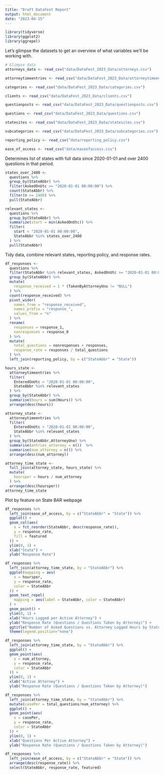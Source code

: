 ```yaml
---
title: "Draft DataFest Report"
output: html_document
date: "2023-04-15"
---
```


```r
library(tidyverse)
library(ggplot2)
library(ggrepel)
```

Let's glimpse the datasets to get an overview of what variables we'll be working with.

```r
# Glimpse data
attorneys_data <- read_csv("data/DataFest_2023_Data/attorneys.csv")

attorneytimeentries <- read_csv("data/DataFest_2023_Data/attorneytimeentries.csv")

categories <- read_csv("data/DataFest_2023_Data/categories.csv")

clients <- read_csv("data/DataFest_2023_Data/clients.csv")

questionposts <- read_csv("data/DataFest_2023_Data/questionposts.csv")

questions <- read_csv("data/DataFest_2023_Data/questions.csv")

statesites <- read_csv("data/DataFest_2023_Data/statesites.csv")

subcategories <- read_csv("data/DataFest_2023_Data/subcategories.csv")

reporting_policy <- read_csv("data/reporting_policy.csv")

ease_of_access <- read_csv("data/easeofaccess.csv")
```

Determines list of states with full data since 2020-01-01 and over 2400 questions in that period.

```r
states_over_2400 <-
  questions %>%
  group_by(StateAbbr) %>%
  filter(AskedOnUtc >= "2020-01-01 00:00:00") %>% 
  count(StateAbbr) %>%
  filter(n >= 2400) %>%
  pull(StateAbbr)

relevant_states <-
  questions %>% 
  group_by(StateAbbr) %>% 
  summarize(start = min(AskedOnUtc)) %>%
  filter(
    start < "2020-01-01 00:00:00",
    StateAbbr %in% states_over_2400
  ) %>%
  pull(StateAbbr)
```

Tidy data, combine relevant states, reporting policy, and response rates.

```r
df_responses <-
  questions %>% 
  filter(StateAbbr %in% relevant_states, AskedOnUtc >= "2020-01-01 00:00:00") %>%
  group_by(StateAbbr) %>% 
  mutate(
    response_received = 1 * (TakenByAttorneyUno != "NULL")
  ) %>% 
  count(response_received) %>%
  pivot_wider(
    names_from = "response_received",
    names_prefix = "response_",
    values_from = "n"
  ) %>%
  rename(
    responses = response_1,
    nonresponses = response_0
  ) %>%
  mutate(
    total_questions = nonresponses + responses,
    response_rate = responses / total_questions
  ) %>%
  left_join(reporting_policy, by = c("StateAbbr" = "State"))
```

```r
hours_state <-
  attorneytimeentries %>%
  filter(
    EnteredOnUtc > "2020-01-01 00:00:00",
    StateAbbr %in% relevant_states
  ) %>% 
  group_by(StateAbbr) %>% 
  summarise(hours = sum(Hours)) %>% 
  arrange(desc(hours))

attorney_state <-
  attorneytimeentries %>%
  filter(
    EnteredOnUtc > "2020-01-01 00:00:00",
    StateAbbr %in% relevant_states
  ) %>% 
  group_by(StateAbbr,AttorneyUno) %>% 
  summarise(entries_attorney = n())  %>% 
  summarise(num_attorney = n()) %>% 
  arrange(desc(num_attorney))

attorney_time_state <-
  full_join(attorney_state, hours_state) %>% 
  mutate(
    hoursper = hours / num_attorney
  ) %>% 
  arrange(desc(hoursper))
attorney_time_state
```

Plot by feature on State BAR webpage

```r
df_responses %>% 
  left_join(ease_of_access, by = c("StateAbbr" = "State")) %>% 
  ggplot() +
  geom_col(aes(
    x = fct_reorder(StateAbbr, desc(response_rate)),
    y = response_rate,
    fill = featured
  )) +
  ylim(0, 1) +
  xlab("State") +
  ylab("Response Rate")
```

```r
df_responses %>% 
  left_join(attorney_time_state, by = "StateAbbr") %>%
  ggplot(mapping = aes(
    x = hoursper,
    y = response_rate,
    color = StateAbbr
  )) +
  geom_text_repel(
    mapping = aes(label = StateAbbr, color = StateAbbr)
  ) +
  geom_point() +
  ylim(0, 1) +
  xlab("Hours Logged per Active Attorney") +
  ylab("Response Rate (Questions / Questions Taken by Attorney)") +
  ggtitle("Number of Asked Questions vs. Attorney Logged Hours by State") +
  theme(legend.position="none")
```

```r
df_responses %>% 
  left_join(attorney_time_state, by = "StateAbbr") %>%
  ggplot() +
  geom_point(aes(
    x = num_attorney,
    y = response_rate,
    color = StateAbbr
  )) +
  ylim(0, 1) +
  xlab("Active Attorney") +
  ylab("Response Rate (Questions / Questions Taken by Attorney)")
```

```r
df_responses %>% 
  left_join(attorney_time_state, by = "StateAbbr") %>%
  mutate(casePer = total_questions/num_attorney) %>% 
  ggplot() +
  geom_point(aes(
    x = casePer,
    y = response_rate,
    color = StateAbbr
  )) +
  ylim(0, 1) +
  xlab("Questions Per Active Attorney") +
  ylab("Response Rate (Questions / Questions Taken by Attorney)")
```

```r
df_responses %>% 
  left_join(ease_of_access, by = c("StateAbbr" = "State")) %>% 
  arrange(desc(response_rate)) %>% 
  select(StateAbbr, response_rate, featured)
```
